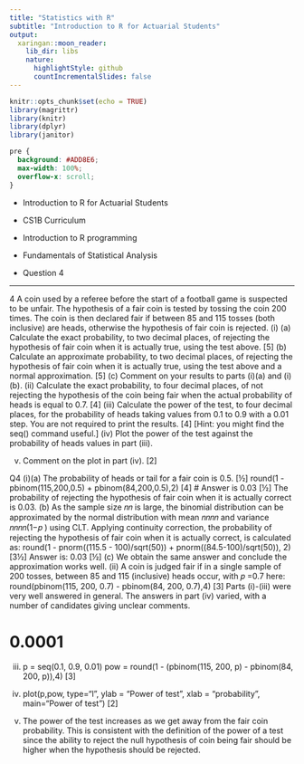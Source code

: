 ```yaml
---
title: "Statistics with R"
subtitle: "Introduction to R for Actuarial Students"
output:
  xaringan::moon_reader:
    lib_dir: libs
    nature:
      highlightStyle: github
      countIncrementalSlides: false
---
```


```r
knitr::opts_chunk$set(echo = TRUE)
library(magrittr)
library(knitr)
library(dplyr)
library(janitor)


```

```css
pre {
  background: #ADD8E6;
  max-width: 100%;
  overflow-x: scroll;
}
```

* Introduction to R for Actuarial Students

* CS1B Curriculum

* Introduction to R programming
* Fundamentals of Statistical Analysis

* Question 4

---


4 A coin used by a referee before the start of a football game is suspected to be unfair.
The hypothesis of a fair coin is tested by tossing the coin 200 times. The coin is then
declared fair if between 85 and 115 tosses (both inclusive) are heads, otherwise the
hypothesis of fair coin is rejected.
(i) (a) Calculate the exact probability, to two decimal places, of rejecting the
hypothesis of fair coin when it is actually true, using the test above. [5]
(b) Calculate an approximate probability, to two decimal places, of
rejecting the hypothesis of fair coin when it is actually true, using the
test above and a normal approximation. [5]
(c) Comment on your results to parts (i)(a) and (i)(b). 
(ii) Calculate the exact probability, to four decimal places, of not rejecting the
hypothesis of the coin being fair when the actual probability of heads is equal
to 0.7. [4]
(iii) Calculate the power of the test, to four decimal places, for the probability of
heads taking values from 0.1 to 0.9 with a 0.01 step. You are not required to
print the results. [4]
[Hint: you might find the seq() command useful.]
(iv) Plot the power of the test against the probability of heads values in part (iii).

(v) Comment on the plot in part (iv). [2]


Q4
(i)(a)
The probability of heads or tail for a fair coin is 0.5. [½]
round(1 - pbinom(115,200,0.5) + pbinom(84,200,0.5),2) [4]
# Answer is 0.03 [½]
The probability of rejecting the hypothesis of fair coin when it is actually correct is
0.03.
(b)
As the sample size 𝑛𝑛 is large, the binomial distribution can be approximated by the normal distribution with mean 𝑛𝑛𝑛𝑛 and variance 𝑛𝑛𝑛𝑛(1−𝑝 ) using CLT. 
Applying continuity correction, the probability of rejecting the hypothesis of fair
coin when it is actually correct, is calculated as:
round(1 - pnorm((115.5 - 100)/sqrt(50)) + pnorm((84.5-100)/sqrt(50)), 2) [3½]
Answer is: 0.03 [½]
(c)
We obtain the same answer and conclude the approximation works well. 
(ii)
A coin is judged fair if in a single sample of 200 tosses, between 85 and 115
(inclusive) heads occur, with 𝑝 =0.7 here:
round(pbinom(115, 200, 0.7) - pbinom(84, 200, 0.7),4) [3]
Parts (i)-(iii) were very well answered in general.
The answers in part (iv) varied, with a number of candidates giving unclear comments.


# 0.0001 
(iii)
p = seq(0.1, 0.9, 0.01) 
pow = round(1 - (pbinom(115, 200, p) - pbinom(84, 200, p)),4) [3]
(iv)
plot(p,pow, type="l", ylab = "Power of test", xlab = "probability", main="Power of test") [2]

(v)
The power of the test increases as we get away from the fair coin probability. 
This is consistent with the definition of the power of a test since the ability to reject
the null hypothesis of coin being fair should be higher when the hypothesis should
be rejected. 
